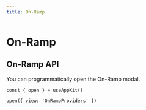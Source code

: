 ```yaml
---
title: On-Ramp
---
```



# On-Ramp

<Onramp />

## On-Ramp API

You can programmatically open the On-Ramp modal.

```
const { open } = useAppKit()

open({ view: 'OnRampProviders' })
```
